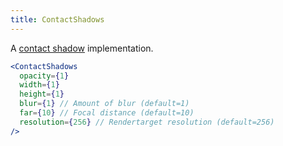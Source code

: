 ```yaml
---
title: ContactShadows
---
```


A [contact shadow](https://threejs.org/examples/?q=con#webgl_shadow_contact) implementation.

```jsx
<ContactShadows
  opacity={1}
  width={1}
  height={1}
  blur={1} // Amount of blur (default=1)
  far={10} // Focal distance (default=10)
  resolution={256} // Rendertarget resolution (default=256)
/>
```

<StoryBookLink link="shaders-contactshadows--contact-shadow-st" />

<StoryBookEmbed id="shaders-contactshadows--contact-shadow-st" />
